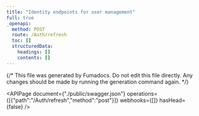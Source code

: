 ```yaml
---
title: "Identity endpoints for user management"
full: true
_openapi:
  method: POST
  route: /Auth/refresh
  toc: []
  structuredData:
    headings: []
    contents: []
---
```


{/* This file was generated by Fumadocs.
Do not edit this file directly. Any changes should be made by running the generation command again. */}

<APIPage document={"./public/swagger.json"} operations={[{"path":"/Auth/refresh","method":"post"}]} webhooks={[]} hasHead={false} />
